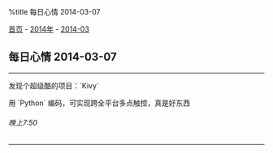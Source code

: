 %title 每日心情 2014-03-07

[[../../../index|首页]] - [[../index|2014年]] - [[index|2014-03]]
==每日心情 2014-03-07==
----
发现个超级酷的项目：`Kivy`

用 `Python` 编码，可实现跨全平台多点触控，真是好东西
======晚上7:50======
----
